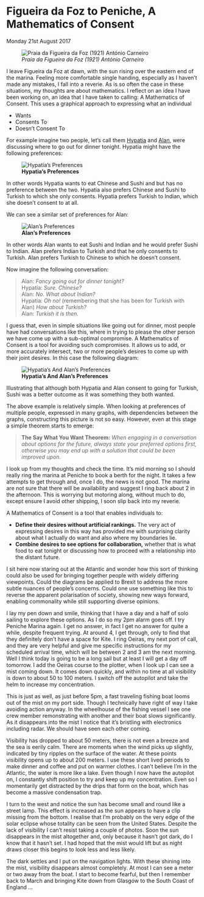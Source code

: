
# Figueira da Foz to Peniche, A Mathematics of Consent 
Monday 21st August 2017

![*Praia da Figueira da Foz (1921) António Carneiro*](images/PraiaDaFigueiraDaFoz.jpg)

I leave Figueira da Foz at dawn, with the sun rising over the eastern end of the marina. Feeling more comfortable single handing, especially as I haven’t made any mistakes, I fall into a reverie. As is so often the case in these situations, my thoughts are about mathematics. I reflect on an idea I have been working on, an idea that I have taken to calling: A Mathematics of Consent. This uses a graphical approach to expressing what an individual

* Wants
* Consents To
* Doesn’t Consent To

For example imagine two people, let’s call them [Hypatia](https://en.wikipedia.org/wiki/Hypatia) and [Alan](https://en.wikipedia.org/wiki/Alan_Turing), were discussing where to go out for dinner tonight. Hypatia might have the following preferences:

![**Hypatia's Preferences**](images/HypatiasPreferences.png) 

In other words Hypatia wants to eat Chinese and Sushi and but has no preference between the two. Hypatia also prefers Chinese and Sushi to Turkish to which she only consents. Hypatia prefers Turkish to Indian, which she doesn’t consent to at all.

We can see a similar set of preferences for Alan:

![**Alan's Preferences**](images/AlansPreferences.png) 

In other words Alan wants to eat Sushi and Indian and he would prefer Sushi to Indian. Alan prefers Indian to Turkish and that he only consents to Turkish. Alan prefers Turkish to Chinese to which he doesn’t consent.

Now imagine the following conversation:

> Alan: *Fancy going out for dinner tonight?*  
> Hypatia: *Sure. Chinese?*  
> Alan: *No. What about Indian?*  
> Hypatia: *Oh no!* (remembering that she has been for Turkish with Alan) *How about Turkish?*  
> Alan: *Turkish it is then.*  

I guess that, even in simple situations like going out for dinner, most people have had conversations like this, where in trying to please the other person we have come up with a sub-optimal compromise. A Mathematics of Consent is a tool for avoiding such compromises. It allows us to add, or more accurately intersect, two or more people’s desires to come up with their joint desires. In this case the following diagram:

![**Hypatia's And Alan's Preferences**](images/HypatiaAndAlansPreferences.png) 

Illustrating that although both Hypatia and Alan consent to going for Turkish, Sushi was a better outcome as it was something they both wanted.

The above example is relatively simple. When looking at preferences of multiple people, expressed in many graphs, with dependencies between the graphs, constructing this picture is not so easy. However, even at this stage a simple theorem starts to emerge:

> **The Say What You Want Theorem:** *When engaging in a conversation about options for the future, always state your preferred options first, otherwise you may end up with a solution that could be been improved upon.*

I look up from my thoughts and check the time. It’s mid morning so I should really ring the marina at Peniche to book a berth for the night. It takes a few attempts to get through and, once I do, the news is not good. The marina are not sure that there will be availability and suggest I ring back about 2 in the afternoon. This is worrying but motoring along, without much to do, except ensure I avoid other shipping, I soon slip back into my reverie.

A Mathematics of Consent is a tool that enables individuals to:

* **Define their desires without artificial rankings.** The very act of expressing desires in this way has  provided me with surprising clarity about what I actually do want and also where my boundaries lie.
* **Combine desires to see options for collaboration,** whether that is what food to eat tonight or discussing how to proceed with a relationship into the distant future.

I sit here now staring out at the Atlantic and wonder how this sort of thinking could also be used for bringing together people with widely differing viewpoints. Could the diagrams be applied to Brexit to address the more subtle nuances of people’s concerns. Could one use something like this to reverse the apparent polarisation of society, showing new ways forward, enabling commonality while still supporting diverse opinions.

I lay my pen down and smile, thinking that I have a day and a half of solo sailing to explore these options. As I do so my 2pm alarm goes off. I try Peniche Marina again. I get no answer, in fact I get no answer for quite a while, despite frequent trying. At around 4, I get through, only to find that they definitely don’t have a space for Kite. I ring Oeiras, my next port of call, and they are very helpful and give me specific instructions for my scheduled arrival time, which will be between 2 and 3 am the next morning. Well I think today is going to be a long sail but at least I will get a day off tomorrow. I add the Oeiras course to the plotter, when I look up I can see a mist coming down. It comes down quickly, and within no time at all visibility is down to about 50 to 100 meters. I switch off the autopilot and take the helm to increase my concentration.  

This is just as well, as just before 5pm, a fast traveling fishing boat looms out of the mist on my port side. Though I technically have right of way I take avoiding action anyway. In the wheelhouse of the fishing vessel I see one crew member remonstrating with another and their boat slows significantly. As it disappears into the mist I notice that it’s bristling with electronics including radar. We should have seen each other coming.

Visibility has dropped to about 50 meters, there is not even a breeze and the sea is eerily calm. There are moments when the wind picks up slightly, indicated by tiny ripples on the surface of the water. At these points visibility opens up to about 200 meters. I use these short lived periods to make dinner and coffee and put on warmer clothes. I can’t believe I’m in the Atlantic, the water is more like a lake. Even though I now have the autopilot on, I constantly shift position to try and keep up my concentration. Even so I momentarily get distracted by the drips that form on the boat, which has become a massive condensation trap.

I turn to the west and notice the sun has become small and round like a street lamp. This effect is increased as the sun appears to have a clip missing from the bottom. I realise that I’m probably on the very edge of the solar eclipse whose totality can be seen from the United States. Despite the lack of visibility I can’t resist taking a couple of photos. Soon the sun disappears in the mist altogether and, only because it hasn’t got dark, do I know that it hasn’t set. I had hoped that the mist would lift but as night draws closer this begins to look less and less likely.

The dark settles and I put on the navigation lights. With these shining into the mist, visibility disappears almost completely. At most I can see a meter or two away from the boat.  I start to become fearful, but then I remember back to March and bringing Kite down from Glasgow to the South Coast of England ...
